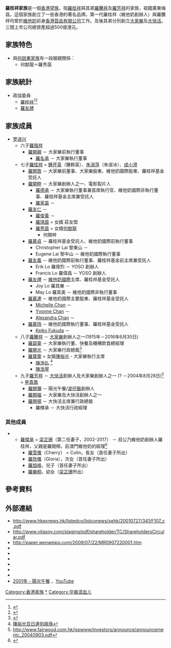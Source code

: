 {{Expand|time=2013-02-15T03:52:08+00:00 }}
'''羅桂祥家族'''是一個[[香港望族|香港望族]]，指[[羅桂祥|羅桂祥]]與其弟[[羅騰祥|羅騰祥]]及[[羅芳祥|羅芳祥]]的家族，祖籍廣東梅县。這個家族創立了一些香港的著名品牌。第一代羅桂祥（維他奶創辦人）與羅騰祥均曾於[[維他奶|維他奶]]前身[[香港荳品有限公司|香港荳品有限公司]]工作。及後其弟分別創立[[大家樂|大家樂]]及[[大快活|大快活]]。三間上市公司總資產超過500億港元。

==家族特色==
*與[[何啟東家族|何啟東家族]]有一段姻親關係：
** 何猷龍＝羅秀茵
==家族統計==
*政協委員
**[[羅桂祥|羅桂祥]]<ref>{{Cite web |url=http://cn.chinagate.cn/indepths/2009-02/18/content_17299107.htm |title=存档副本 |access-date=2010-05-05 |archive-date=2015-04-02 |archive-url=https://web.archive.org/web/20150402141726/http://cn.chinagate.cn/indepths/2009-02/18/content_17299107.htm |dead-url=no }}</ref><ref>{{Cite web |url=http://cn.chinagate.cn/indepths/2009-02/18/content_17299113_2.htm |title=存档副本 |access-date=2010-05-05 |archive-date=2012-11-16 |archive-url=https://web.archive.org/web/20121116103628/http://cn.chinagate.cn/indepths/2009-02/18/content_17299113_2.htm |dead-url=no }}</ref>
**[[羅友禮|羅友禮]]

==家族成員==
*[[罗进兴|罗进兴]]
**六子[[羅階祥|羅階祥]]
***[[羅開親|羅開親]] － 大家樂前執行董事
****[[羅名承|羅名承]] － 大家樂執行董事
**七子[[羅桂祥|羅桂祥]] = [[鍾芹英|鍾芹英]]（鍾群英）、[[朱淑萍|朱淑萍]]（朱淑冰）、[[成小澄|成小澄]]
***[[羅開敦|羅開敦]] － 大家樂前董事、大家樂股東、維他奶國際股東、羅桂祥基金受託人
***[[羅開睦|羅開睦]] － 大家樂創辦人之一、電影製片人
****[[羅德承_(大家樂)|羅德承]] － 大家樂執行董事兼首席執行官、維他奶國際非執行董事、羅桂祥基金主席兼受託人
****[[羅家苖|羅家苖]] －
***[[羅友仁|羅友仁]] －
****[[羅俊義|羅俊義]] －
****[[羅琪茵|羅琪茵]] = 女婿 莊友堅
****[[羅秀茵|羅秀茵]] = 女婿[[何猷龍|何猷龍]]
*****何開梓
***[[羅慕貞|羅慕貞]] － 羅桂祥基金受託人、維他奶國際前執行董事
****Christopher Lai 黎東山 －
****Eugene Lai 黎中山 － 維他奶國際執行董事
***[[羅友義|羅友義]] － 維他奶國際前執行董事、羅桂祥基金前主席兼受託人
****Erik Lo 羅偉烈 － YOSO 創辦人
****Francis Lo 羅偉昌 － YOSO 創辦人
***[[羅友禮|羅友禮]] － [[維他奶國際|維他奶國際]]主席、羅桂祥基金受託人
****Joy Lo 羅其樂 －
****May Lo 羅其美 － 維他奶國際非執行董事
***[[羅慕連|羅慕連]] － 維他奶國際主要股東、羅桂祥基金受託人
****[[Michelle_Chan|Michelle Chan]] －
****[[Yvonne_Chan|Yvonne Chan]] －
****[[Alexandra_Chan|Alexandra Chan]] －
***[[羅慕玲|羅慕玲]] － 維他奶國際執行董事、羅桂祥基金受託人
****[[Keiko_Fukuda|Keiko Fukuda]] －
**八子[[羅騰祥|羅騰祥]] － [[大家樂|大家樂]]創辦人之一(1915年－2016年6月30日)
***[[羅碧靈|羅碧靈]] － 大家樂執行董、快餐及機構飲食總經理
***[[羅開光|羅開光]] － 大家樂行政總裁<ref>{{Cite web |url=http://www.youtube.com/watch?v=sb0LjDs1U2Q |title=RTHK-香港故事(第19輯)07-速食速決-2012-4-02|access-date=2013-01-03 |archive-date=2013-09-21 |archive-url=https://web.archive.org/web/20130921064245/http://www.youtube.com/watch?v=sb0LjDs1U2Q |dead-url=no }}</ref>
***[[羅寶靈|羅寶靈]] = 女婿[[陳裕光_(大家樂)|陳裕光]] - 大家樂執行主席
****[[陳浩弘|陳浩弘]] <ref>[https://eastweek.my-magazine.me/main/27626 陳裕光百日連抱兩孫]</ref>
****[[陳浩寧|陳浩寧]]
**九子[[羅芳祥|羅芳祥]] － [[大快活|大快活]]創辦人及大家樂創辦人之一 (? －2004年8月28日)<ref>http://www.fairwood.com.hk/jspwww/investors/announce/announcementc_20040903.pdf{{dead link|date=2018年4月 |bot=InternetArchiveBot |fix-attempted=yes }}</ref> = [[李貴鳳|李貴鳳]]
***[[羅開彌|羅開彌]] － 陽光午餐/[[波仔飯|波仔飯]]創辦人
***[[羅開福|羅開福]] － 大家樂及大快活創辦人之一
***[[羅開揚|羅開揚]] － 大快活主席兼行政總裁
****羅輝承 － 大快活行政經理

===其他成員===
**[[羅傑承|羅傑承]] = [[梁芷珊|梁芷珊]]（第二任妻子，2002-2017） － 叔公乃維他奶創辦人羅桂祥{{Fact|time=2018-04-27T13:27:58+00:00}}，父親是羅開棋，前澳門維他奶的經理<ref>{{cite web|url=http://blog.163.com/scaa_fc/blog/static/126171761200910815139312/|title=足主梦飞翔 - 少年羅傑承 (3)|date=2009-11-08|access-date=2018-04-27|author=羅傑承|work=南華足球隊非官方部落|archive-url=https://web.archive.org/web/20180428093722/http://blog.163.com/scaa_fc/blog/static/126171761200910815139312/|archive-date=2018-04-28|dead-url=yes}}</ref>
***[[羅雪儀|羅雪儀]]（Cherry） = Colin，長女（首任妻子所出）
***[[羅欣儀|羅欣儀]]（Gloria），次女（首任妻子所出）
***[[羅旭峰|羅旭峰]]，兒子（首任妻子所出）
***[[羅樂桐|羅樂桐]]，幼女（[[梁芷珊|梁芷珊]]所出）

==參考資料==
{{reflist}}

==外部連結==
*http://www.hkexnews.hk/listedco/listconews/sehk/20010727/341/F107_c.pdf
*http://www.vitasoy.com/staging/pdf/shareholder/TC/ShareholdersCircular.pdf{{Dead link|date=2020年7月 |bot=InternetArchiveBot |fix-attempted=yes }}
*http://paper.wenweipo.com/2009/07/22/MR0907220001.htm {{Wayback|url=http://paper.wenweipo.com/2009/07/22/MR0907220001.htm |date=20130530072915 }}
*{{cite news|url=http://www.hkdailynews.com.hk/finance.php?id=77136|title=中式快餐店 歡喜冤家鬥一番|accessdate=2010-05-05|work=香港新報}}{{dead link|date=2018年4月 |bot=InternetArchiveBot |fix-attempted=yes }}
*{{cite news|url=http://www.luoshi.net/news1/shownews.asp?NewsID=487|title=香港千禧富豪 罗氏家族|date=2003-03-01|accessdate=2010-05-05|work=罗氏通谱网|archive-url=https://web.archive.org/web/20110519002843/http://www.luoshi.net/news1/shownews.asp?NewsID=487|archive-date=2011-05-19|dead-url=yes}}
*{{cite news|url=http://www.ktgss.edu.hk/academic/commerce/biz/20090702b.doc|title=商場脈搏（壹週刊第1008期 2.7.2009）|date=2009-07-02|work=壹週刊|publisher=(ktgss.edu.hk存檔)|accessdate=2010-05-05|archive-url=https://web.archive.org/web/20160324200118/http://www.ktgss.edu.hk/academic/commerce/biz/20090702b.doc|archive-date=2016-03-24|dead-url=yes}}
*{{cite news|url=http://the-sun.on.cc/channels/fina/20040505/20040505022544_0001_1.html|title=羅開福自言地產初哥|work=太陽報|date=2004-05-05|accessdate=2010-05-05|archive-date=2016-03-05|archive-url=https://web.archive.org/web/20160305070658/http://the-sun.on.cc/channels/fina/20040505/20040505022544_0001_1.html|dead-url=no}}
*{{cite news|url=http://hk.apple.nextmedia.com/realtime/finance/20160705/55320759|title=【羅騰祥辭世】大家樂曾有意收購大快活|work=蘋果日報 (香港)|date=2016-07-05|accessdate=2016-08-15|archive-date=2017-06-10|archive-url=https://web.archive.org/web/20170610152128/http://hk.apple.nextmedia.com/realtime/finance/20160705/55320759|dead-url=no}}
*{{cite news|url=http://hk.apple.nextmedia.com/realtime/finance/20160705/55319928|title=【羅騰祥辭世】大家樂創辦近五十年 歷三代人管理|work=蘋果日報 (香港)|date=2016-07-05|accessdate=2016-08-15|archive-date=2016-10-12|archive-url=https://web.archive.org/web/20161012164808/http://hk.apple.nextmedia.com/realtime/finance/20160705/55319928|dead-url=no}}
* [https://www.youtube.com/watch?v=YpehSXCRwWA 2001年 - 陽光午餐 ] {{Wayback|url=https://www.youtube.com/watch?v=YpehSXCRwWA |date=20200516120907 }}，[[YouTube|YouTube]]

{{DEFAULTSORT:L羅}}
[[Category:香港家族|Category:香港家族]]
[[Category:羅桂祥家族|*]]
[[Category:华裔混血儿|Category:华裔混血儿]]